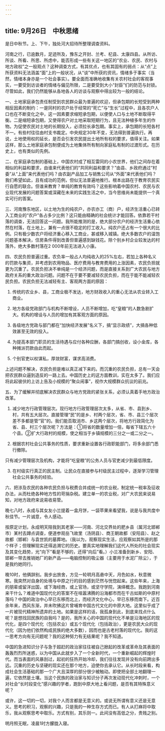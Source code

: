 ```yaml
---
---
---
```

title: 9月26日　中秋思绪
---

是日中秋节。上、下午，独处河大招待所整理调查资料。

河南之行，已逾数月，足迹所及，豫东之开封、兰考、杞县、太康四县。从所访、所谈、所看、所思、所虑中，能否形成一些有关这一地区的“农业、农民、农村与地方政权”之一般观点？这种调查方式，有其优点，也有其固有的弱点：从“点”上所获资料无法涵盖“面”上的一般状况，从“谈”中所获的资讯，情绪多于事实（当然，情绪本身亦是一个社会事实）。要全面而准确地收集有关农村社会的客观事实，一要受到访谈者的情绪与偏见所限，二是要受到大小“封臣”们的防范与封锁。尽管如此，我们仍然能够从各地各人的访谈与观察中得出较为一般的结论。

一、土地家庭承包责任制受到农民群众最为普遍的欢迎，但承包期的长短受到两种相反因素的制约：一是同村的农户处于经常的“死亡”与“生长”过程中，且各农户人口也在不断变化之中，这一因素要求缩短承包期，以便使人口与土地不断取得平衡。二是缩短承包期，又使得农户对土地采取短期行为，且无法种植多年生的作物。为促使农民对土地的长期投入，必须拉长承包期。事实上，承包期的长短各村不一。有些村往往由村支书裁定。中央规定30年不变，无法得到普遍执行。再说，土地使用权的延长，是否会引发农民提出土地所有权的要求，值得关注。如果这样，那么土地家庭承包制便成为土地集体所有制向家庭私有制的过渡形式。在历史上，也有类似的先例。

二、在家庭承包制的基础上，中国农村成了相互雷同的小农世界，他们之间存在着相似的利益和要求，由谁来代表他们的“共同利益和要求？”由县、乡政府通过“村委”从“上面”来代表他们吗？由农副产品加工与销售公司从“外面”来代表他们吗？我们希望如此，且有成功的范例，但似无法普遍地推行。根本出路在于教育农民实行自愿的联合。但谁来教育？单纯的教育有效吗？这些影响着中国农村、农民与农业现代发展的问题答案或深藏在未来的实践生活之中，当今思维尚未能提供一个真实可行的答案。

三、河南豫东地区，以土地为生的纯农户，亦农亦工（商）户，经济生活重心已转入工商业的“农户”各占多少比例？这只能由精确的社会统计才能回答。依靠若干村落的调查，无法回答这一问题。我所能推测的是，绝大部分农户的经济生活重心依然在村落，在土地上，兼有一点很不稳定的打工收入。纯农户还占有一个很大的比例。只有极少数农户将经济重心移入工商业，甚或移入城镇。绝大多数农户的温饱问题基本解决，住房条件得到改善但普遍感到缺钱花。除个别乡村企业较发达的村落外，绝大多数村落在2 000年前无法进入小康。

四、农民负担普遍过重。农负率一般占人均纯收入的25%左右，若加上各种名义的罚款与集资，并考虑到农用物品、医疗费用与教育费用的上涨因素，农民负担就更为沉重了。农民负担决不单纯是一个经济问题，而是直接关系到广大农民与地方政府关系的重大政治问题。问题不在于要不要减轻农民负担，而在于能不能减轻农民负担。农民负担无法减轻有主、客观两方面的原因：

1. 传统的农业乡、县，工商业极不发达，地方财政收入的重心无法从农业转入工商业。

2. 地方各级党政部门与机构不断增设，人员不断增加，吃“皇粮”的人数急剧扩大。机构的增设与人员的增加有其客观方面的原因。

3. 各级地方党政与部门都在“加快经济发展”名义下，搞“显示政绩”，大搞各种低效甚至无效的投入。

4. 为提高本部门职员的生活待遇与应付各种应酬，各部门搞创收，设小金库，各种摊派罚款由此而起。

5. 个别官吏以权谋私，厚敛财富，谋求高消费。

上述问题不解决，农民负担是难以真正减下来的。而沉重的农民负担，总有一天会把农民群众逼到造反的一路上去。中国历史上的这方面教训，实在太多了。我们应将此起彼伏的上访上告及小规模的“聚众闹事”，视作大规模群众抗议的前兆。

五、为了缓解并彻底解决农民群众与地方党政的紧张关系，必须认真着手地方政治改革。

1. 减少地方行政管理层次。现行地方行政管理层次太多，从省、市、县到乡、村，共有五大层次。直接管理“民”的是乡、村两个层次，省、市、县三个层次差不多都是管“官”的。我们能否取消市、乡这两个层次，将地方行政简化为省、县、村三个层次呢？方法是：①将省的数量增加一倍，每省下辖五六十个县。②扩大行政村的规模，使之相当于乡镇规模的三分之一或二分之一。

2. 根据农村社会公共事务的性质，要求重新设置各行政职能部门，将多余部门悉行撤除。

只有减少管理层次及机构，才能将“吃皇粮”的公务人员与官吏减少到最低限度。

3. 在村级实行真正的民主制。让民众在直接参与村级民主过程中，逐渐学习管理社会公共事务的经验。

六、把涉及农民的各种农民负担与税费合并成统一的农业税，制定统一税率及征收办法，从而杜绝各种地方性的苛捐杂税。建立单一的农业税，对广大农民来说易知，对地方政府来说易收易管。

晚七八时，永成与其女友小兰提着一盒月饼，一袋苹果来看望我，说是与我共度中秋佳节。一片诚意，令人感动。

按原定计划，永成明天陪我到其老家——河南、河北交界处的肥乡县（属河北邯郸市）某村去蹲点调查，便道参观岳飞故里（汤阴县）、商王朝故都（安阳县）、赵之故都（邯郸）与袁世凯的墓葬地。（我以为，观察现实生活，应观察如其所是的那个样子；但理解现实还得追溯它的历史。要真实地理解我们这代人所处的社会现实及其变化趋势，光“向下”看是不够的，还得“向后”看。）小兰准备到新乡、安阳、邯郸一带去推销她厂的新产品——电脑控制的吸尘器（主要用于水泥厂除尘），于是我约她同行。

晚10时，他俩辞别。我步出旅舍，方见一轮明月高悬中天，月色如水，秋意微寒。我突然对自身的处境与中原之行的目的感到茫然与恍惚起来。这些年来，上海的朋辈或留洋出国，或下海经商，或上官场，或坚守学院，演绎概念。我跑到河南来干什么？难道中国现代化的答案不在喧嚣沸腾的沿海都市而在千古如斯的中原村落吗？中国的政治中心早已东移而北上，而经济文化中心，早已东移而南下。近百余年来，西风东渐，并未吹拂这片曾哺育中国古代文化的中原大地。这里似乎成了一片被现代精神所遗弃的土地。如果是这样的话，我孤身到此，到底来找点什么呢？是想找回民族的自我吗？是的，我所关心的中国的现代化不单是沿海地区的现代化，是四个现代化（包括农业）或五个现代化（包括政治），更是农民大众的现代化（因为他们依然构成民族的绝大多数），因而也是古老村落的现代化。我的这一思考方向有无问题呢？我的这种努力有无结果呢？我不知道。

中国的急进知识分子与急于超赶的政治家往往被自己掀起的改革或革命及其表面的轰轰烈烈所迷惑，以为中国从此就步入了一个全新时代，一个重新崛起的辉煌时代。而当表面的风暴刮过，起初的狂热开始冷却，我们往往发现并没有向前跨出多远。沉重的历史与坚硬的现实还在那个地方，迫使你去承认它。从长时段来看，构成社会生活基础的那一个广大且深厚的部分很少被触动。即使把全部土地翻理一遍，它依然是土壤。当这个民族的政治家与知识分子再次发动现代化冲刺时，一个对社会“长时段变化”感兴趣的学者，跑到中原大地上看问题，是否有其特殊意义呢？

或许，这一切的一切，对我个人而言都是无意义的。或说无所谓有意义还是无意义。思考的积习，观察的兴趣，只是我的一种生存方式而已。有人从打麻将中取乐，我从观察思考中取乐。方式有别，其乐则一。此间没有高低之分，贵贱之别。

明月照无眠，凌晨1时方朦胧入寝。
